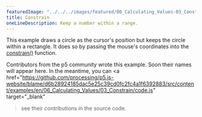 ---
featuredImage: "../../../images/featured/06_Calculating_Values-03_Constrain-thumbnail.png"
title: Constrain
oneLineDescription: Keep a number within a range.
---

This example draws a circle as the cursor's position but
keeps the circle within a rectangle. It does so by passing the
mouse's coordinates into the
<a href="https://p5js.org/reference/#/p5/constrain" target="_blank">constrain()</a>
function.

Contributors from the p5 community wrote this example. Soon their names will 
appear here. In the meantime, you can 
<a 
href="https://github.com/processing/p5.js-website/blame/d6b28924185dac5e25c39cd0fc2fc4a1f6392883/src/content/examples/en/06_Calculating_Values/03_Constrain/code.js" target="_blank"
>see their contributions in the source code</a>.
